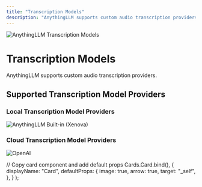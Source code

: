 ```yaml
---
title: "Transcription Models"
description: "AnythingLLM supports custom audio transcription providers."
---
```



<Image
  src="/images/features/transcription-models/header-image.png"
  height={1080}
  width={1920}
  quality={100}
  alt="AnythingLLM Transcription Models"
/>

# Transcription Models

AnythingLLM supports custom audio transcription providers.

## Supported Transcription Model Providers

### Local Transcription Model Providers

<Cards>
  <Card
    title="Built-in (Xenova)"
    href="https://huggingface.co/Xenova/whisper-small"
  >
    <Image
      src="/images/features/transcription-models/xenova.png"
      height={1080}
      width={1920}
      quality={100}
      alt="AnythingLLM Built-in (Xenova)"
    />
  </Card>
</Cards>

### Cloud Transcription Model Providers

<Cards>
  <Card title="OpenAI" href="https://platform.openai.com/">
    <Image
      src="/images/features/transcription-models/openai.png"
      height={1080}
      width={1920}
      quality={100}
      alt="OpenAI"
    />
  </Card>
</Cards>

  // Copy card component and add default props
  Cards.Card.bind(),
  {
    displayName: "Card",
    defaultProps: {
      image: true,
      arrow: true,
      target: "_self",
    },
  }
);

<style global jsx>{`
  img {
    aspect-ratio: 16/9;
    object-fit: cover;
  }
`}</style>

